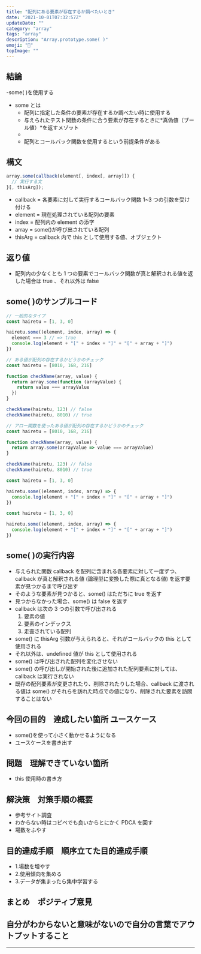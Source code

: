 ```yaml
---
title: "配列にある要素が存在するか調べたいとき"
date: "2021-10-01T07:32:57Z"
updateDate: ""
category: "array"
tags: "array"
description: "Array.prototype.some( )"
emoji: "🙂"
topImage: ""
---
```


## 結論

-some( )を使用する

- some とは
  - 配列に指定した条件の要素が存在するか調べたい時に使用する
  - 与えられたテスト関数の条件に合う要素が存在するときに*真偽値（ブール値）*を返すメゾット
  -
  - 配列とコールバック関数を使用するという前提条件がある

## 構文

```js
array.some(callback(element[, index[, array]]) {
  // 実行する文
}[, thisArg]);
```

- callback = 各要素に対して実行するコールバック関数 1~3 つの引数を受け付ける
- element = 現在処理されている配列の要素
- index = 配列内の element の添字
- array = some()が呼び出されている配列
- thisArg = callback 内で this として使用する値、オブジェクト

## 返り値

- 配列内の少なくとも 1 つの要素でコールバック関数が真と解釈される値を返した場合は true 、それ以外は false

## some( )のサンプルコード

```js
// 一般的なタイプ
const hairetu = [1, 3, 0]

hairetu.some((element, index, array) => {
  element === 3 // => true
  console.log(element + "[" + index + "]" + "[" + array + "]")
})
```

```js
// ある値が配列の存在するかどうかのチェック
const hairetu = [8010, 168, 216]

function checkName(array, value) {
  return array.some(function (arrayValue) {
    return value === arrayValue
  })
}

checkName(hairetu, 123) // false
checkName(hairetu, 8010) // true
```

```js
// アロー関数を使ったある値が配列の存在するかどうかのチェック
const hairetu = [8010, 168, 216]

function checkName(array, value) {
  return array.some(arrayValue => value === arrayValue)
}

checkName(hairetu, 123) // false
checkName(hairetu, 8010) // true
```

```js
const hairetu = [1, 3, 0]

hairetu.some((element, index, array) => {
  console.log(element + "[" + index + "]" + "[" + array + "]")
})
```

```js
const hairetu = [1, 3, 0]

hairetu.some((element, index, array) => {
  console.log(element + "[" + index + "]" + "[" + array + "]")
})
```

## some( )の実行内容

- 与えられた関数 callback を配列に含まれる各要素に対して一度ずつ、callback が真と解釈される値 (論理型に変換した際に真となる値) を返す要素が見つかるまで呼び出す
- そのような要素が見つかると、some() はただちに true を返す
- 見つからなかった場合、some() は false を返す
- callback は次の 3 つの引数で呼び出される
  1. 要素の値
  2. 要素のインデックス
  3. 走査されている配列
- some() に thisArg 引数が与えられると、それがコールバックの this として使用される
- それ以外は、undefined 値が this として使用される
- some() は呼び出された配列を変化させない
- some() の呼び出しが開始された後に追加された配列要素に対しては、callback は実行されない
- 既存の配列要素が変更されたり、削除されたりした場合、callback に渡される値は some() がそれらを訪れた時点での値になり、削除された要素を訪問することはない

## 今回の目的　達成したい箇所 ユースケース

- some()を使って小さく動かせるようになる
- ユースケースを書き出す

## 問題　理解できていない箇所

- this 使用時の書き方

## 解決策　対策手順の概要

- 参考サイト調査
- わからない時はコピペでも良いからとにかく PDCA を回す
- 場数をふやす

## 目的達成手順　順序立てた目的達成手順

- 1.場数を増やす
- 2.使用傾向を集める
- 3.データが集まったら集中学習する

## まとめ　ポジティブ意見

## 自分がわからないと意味がないので自分の言葉でアウトプットすること

---
